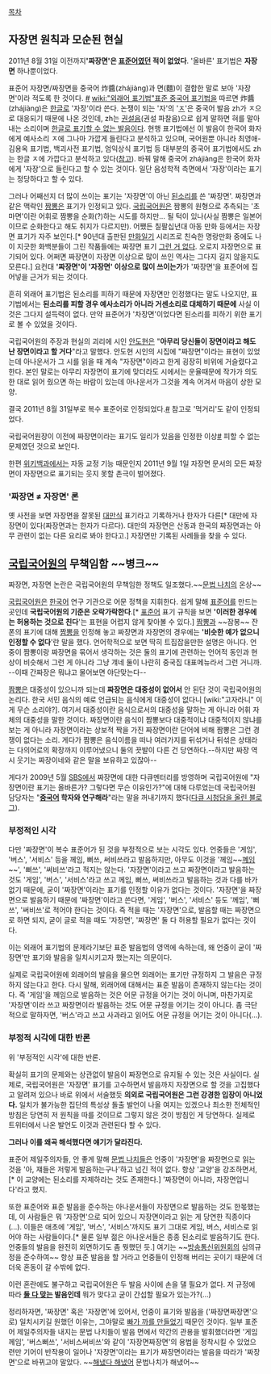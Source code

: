 [[목차]]

== 자장면 원칙과 모순된 현실 ==
2011년 8월 31일 이전까지''' '짜장면'은 [[표준어]]였던 적이 없었다'''. '올바른' 표기법은 '''자장면''' 하나뿐이었다.

표준어 자장면/짜장면을 중국어 炸醬(zhájiàng)과 면(麵)이 결합한 말로 보아 '자장면'이라 적도록 한 것이다. [http://www.malteo.net/freeboard/f_view.php?board_id=1086858037&write_id=8 #] [[wiki:"외래어 표기법"표준 중국어 표기법]]을 따르면 炸醬(zhájiàng)은 [[한글]]로 '자장'이라 쓴다. 논쟁이 되는 '자'의 '[[ㅈ]]'은 중국어 발음 zh가 ㅈ으로 대응되기 때문에 나온 것인데, zh는 [[권설음]](권설 파찰음)으로 쉽게 말하면 혀를 말아 내는 소리이며 [[한글로 표기할 수 없는 발음]]이다. 현행 표기법에선 이 발음이 한국어 화자에게 예사소리 ㅈ에 그나마 가깝게 들린다고 분석하고 있으며, 국어원뿐 아니라 최영애-김용옥 표기법, 백괴사전 표기법, 엄익상식 표기법 등 대부분의 중국어 표기법에서도 zh는 한글 ㅈ에 가깝다고 분석하고 있다([http://shindok.egloos.com/m/2679591 참고]). 바꿔 말해 중국어 zhájiàng은 한국어 화자에게 '자장'으로 들린다고 할 수 있는 것이다. 일단 음성학적 측면에서 '자장'이라는 표기는 정당하다고 할 수 있다.

그러나 어째선지 더 많이 쓰이는 표기는 '자장면'이 아닌 [[된소리]]를 쓴 '짜장면'. 짜장면과 같은 맥락인 [[짬뽕]]은 표기가 인정되고 있다. [[국립국어원]]은 짬뽕의 원형으로 추측되는 '초마면'이란 어휘로 짬뽕을 순화(?)하는 시도를 하지만… 될 턱이 있나(사실 짬뽕은 일본어이므로 순화한다고 해도 취지가 다르지만). 어쨌든 칠팔십년대 아동 만화 등에서는 자장면 표기가 자주 보인다.[* 90년대 출판된 [[만화일기]] 시리즈로 친숙한 명랑만화 중에도 나이 지긋한 화백분들이 그린 작품들에는 짜장면 표기 [[그런 거 없다]]. 오로지 자장면으로 표기되어 있다. 어쩌면 짜장면이 자장면 이상으로 많이 쓰인 역사는 그다지 길지 않을지도 모른다.] 요컨대 '''{{{}}}'짜장면'이 '자장면' 이상으로 많이 쓰이는가'''가 '짜장면'을 표준어에 집어넣을 근거가 되는 것이다.

흔히 외래어 표기법은 된소리를 피하기 때문에 자장면만 인정했다는 말도 나오지만, 표기법에서는 '''된소리를 피할 경우 예사소리가 아니라 거센소리로 대체하기 때문에''' 사실 이것은 그다지 설득력이 없다. 만약 표준어가 '차장면'이었다면 된소리를 피하기 위한 표기로 볼 수 있었을 것이다.

국립국어원의 주장과 현실의 괴리에 시인 [[안도현]]은 "'''아무리 당신들이 {{{+1 자}}}장면이라고 해도 난 {{{+1 짜}}}장면이라고 할 거다'''"라고 말했다. 안도현 시인의 시집에 "짜장면"이라는 표현이 있었는데 아나운서가 그 시를 읽을 때 계속 "자장면"이라고 한게 굉장히 비위에 거슬렸다고 한다. 본인 말로는 아무리 자장면이 표기에 맞더라도 시에서는 운율때문에 작가가 의도한 대로 읽어 줬으면 하는 바람이 있는데 아나운서가 그것을 계속 어겨서 마음이 상한 모양.

결국 2011년 8월 31일부로 복수 표준어로 인정되었다.[http://www.korean.go.kr/09_new/notice/korean_view.jsp?idx=374 #] 참고로 '먹거리'도 같이 인정되었다.

국립국어원장이 이전에 짜장면이라는 표기도 일리가 있음을 인정한 이상[http://media.daum.net/society/others/view.html?cateid=1005&newsid=20110124172606475&p=kukminilbo #] 피할 수 없는 문제였던 것으로 보인다.

한편 [[위키백과]]에서는 자동 교정 기능 때문인지 2011년 9월 1일 자장면 문서의 모든 짜장면이 자장면으로 표기되는 웃지 못할 촌극이 벌어졌다.

=== '짜장면 ≠ 자장면' 론 ===
옛 사전을 보면 자장면을 잘못된 [[대만]]식 표기라고 기록하거나 한자가 다른[* 대만에 자장면이 있다(짜장면과는 한자가 다르다). 대만의 자장면은 산동과 한국의 짜장면과는 아무 관련이 없는 다른 요리로 봐야 한다고.] 자장면만 기록된 사례들을 찾을 수 있다.

== [[국립국어원]]의 무책임함 ~~병크~~ ==
짜장면, 자장면 논란은 국립국어원의 무책임한 정책도 일조했다.~~[[문법 나치]]의 온상~~

[[국립국어원]]은 [[한국어]] 연구 기관으로 어문 정책을 지휘한다. 쉽게 말해 [[표준어]]를 만드는 곳인데 '''국립국어원의 기준은 오락가락한다'''.[* [[표준어]] 표기 규칙을 보면 ''''이러한 경우에는 허용하는 것으로 친다''''는 표현을 어렵지 않게 찾아볼 수 있다.] [[짬뽕]]과 ~~잠봉~~ 잔폰의 표기에 대해 [[짬뽕]]을 인정해 놓고 짜장면과 자장면의 경우에는 ''''비슷한 예가 없으니 인정할 수 없다''''란 말을 했다. 언어학적으로 보면 딱히 트집잡을만한 설명은 아니다. 언중이 짬뽕이랑 짜장면을 묶어서 생각하는 것은 둘의 표기에 관련하는 언어적 동인과 현상이 비슷해서 그런 게 아니라 그냥 걔네 둘이 나란히 중국집 대표메뉴라서 그런 거니까. --이때 간짜장은 뭐냐고 물어보면 야단맞는다-- 

[[짬뽕]]은 대중성이 있으니까 되는데 '''짜장면은 대중성이 없어서''' 안 된단 것이 국립국어원의 논리다. 한국 서민 음식의 예로 언급되는 음식에게 대중성이 없다니 [wiki:"고자라니" 이게 무슨 소리야?]. 여기서 대중성이란 음식으로서의 대중성을 말하는 게 아니라 어휘 자체의 대중성을 말한 것이다. 짜장면이란 음식이 짬뽕보다 대중적이냐 대중적이지 않냐를 보는 게 아니라 자장면이라는 상보적 짝을 가진 짜장면이란 단어에 비해 짬뽕은 그런 경쟁이 없다는 소리. 게다가 짬뽕은 음식이름을 떠나 여러가지를 뒤섞거나 뒤섞은 상태라는 다의어로의 확장까지 이루어냈으니 둘의 끗발이 다른 건 당연하다.--하지만 짜장 역시 웃기는 짜장이네와 같은 말을 보유하고 있잖아--

게다가 2009년 5월 [[SBS]]에서 짜장면에 대한 다큐멘터리를 방영하며 국립국어원에 "자장면이란 표기는 올바른가? 그렇다면 무슨 이유인가?"에 대해 다루었는데 국립국어원 담당자는 "'''[[중국어]] 학자와 연구해라'''"라는 말을 꺼내기까지 했다([http://dbm386.egloos.com/4949541 다큐 시청담을 올린 블로그]).

=== 부정적인 시각 ===
다만 '짜장면'이 복수 표준어가 된 것을 부정적으로 보는 시각도 있다. 언중들은 '게임', '버스', '서비스' 등을 {{{[}}}께임{{{]}}}, {{{[}}}뻐쓰{{{]}}}, {{{[}}}써비쓰{{{]}}}라고 발음하지만, 아무도 이것을 '께임~~[[꼐임]]~~', '뻐쓰', '써비쓰'라고 적지는 않는다. '자장면'이라고 쓰고 {{{[}}}짜장면{{{]}}}이라고 발음하는 것도 '게임', '버스', '서비스'라고 쓰고 {{{[}}}께임{{{]}}}, {{{[}}}뻐쓰{{{]}}}, {{{[}}}써비쓰{{{]}}}라고 발음하는 것과 다를 바가 없기 때문에, 굳이 '짜장면'이라는 표기를 인정할 이유가 없다는 것이다. '자장면'을 {{{[}}}짜장면{{{]}}}으로 발음하기 때문에 '짜장면'이라고 쓴다면, '게임', '버스', '서비스' 등도 '께임', '뻐쓰', '써비쓰'로 적어야 한다는 것이다. 즉 적을 때는 '자장면'으로, 발음할 때는 {{{[}}}짜장면{{{]}}}으로 하면 되지, 굳이 글로 적을 때도 '자장면', '짜장면' 둘 다 허용할 필요가 없다는 것이다.

이는 외래어 표기법의 문제라기보단 표준 발음법의 영역에 속하는데, 왜 언중이 굳이 '짜장면'만 표기와 발음을 일치시키고자 했는지는 의문이다.

실제로 국립국어원에 외래어의 발음을 물으면 외래어는 표기만 규정하지 그 발음은 규정하지 않는다고 한다. 다시 말해, 외래어에 대해서는 표준 발음이 존재하지 않는다는 것이다. 즉 '게임'을 {{{[}}}께임{{{]}}}으로 발음하는 것은 어문 규정을 어기는 것이 아니며, 마찬가지로 '자장면'이라 쓰고 {{{[}}}짜장면{{{]}}}이라 발음하는 것도 어문 규정을 어기는 것이 아니다. 좀 극단적으로 말하자면, '버스'라고 쓰고 {{{[}}}사과{{{]}}}라고 읽어도 어문 규정을 어기는 것이 아니다(…).

=== 부정적 시각에 대한 반론 ===
위 '부정적인 시각'에 대한 반론.

확실히 표기의 문제와는 상관없이 발음이 {{{[}}}짜장면{{{]}}}으로 유지될 수 있는 것은 사실이다. 실제로, 국립국어원은 '자장면' 표기를 고수하면서 발음까지 {{{[}}}자장면{{{]}}}으로 할 것을 고집했다고 알려져 있으나 바로 위에서 서술했듯 '''의외로 국립국어원은 그런 강경한 입장이 아니었다.''' 일치가 불가능한 집단의 특성상 돌출 발언이 나올 여지는 있겠으나 최소한 전체적인 방침은 당연히 저 원칙을 따를 것이므로 그렇지 않은 것이 방침인 게 당연하다. 실제로 트위터에서 나온 발언도 이것과 관련된다 할 수 있다.

'''그러나 이를 왜곡 해석했다면 얘기가 달라진다.'''

표준어 제일주의자들, 안 좋게 말해 [[문법 나치]]들은 언중이 '자장면'을 {{{[}}}짜장면{{{]}}}으로 읽는 것을 '아, 쟤들은 저렇게 발음하는구나'하고 넘긴 적이 없다. 항상 '교양'을 강조하면서,[* 이 교양에는 된소리를 자제하라는 것도 존재한다.] '{{{[}}}짜장면{{{]}}}이 아니라, {{{[}}}자장면{{{]}}}입니다'라고 했지.

또한 표준어와 표준 발음을 준수하는 아나운서들이 {{{[}}}자장면{{{]}}}으로 발음하는 것도 한몫했는데, 이 사람들은 뭐 '자장면'으로 되어 있으니 {{{[}}}자장면{{{]}}}이라고 읽는 게 당연한 직종이다(…). 이들은 애초에 '게임', '버스', '서비스'까지도 표기 그대로 {{{[}}}게임{{{]}}}, {{{[}}}버스{{{]}}}, {{{[}}}서비스{{{]}}}로 읽어야 하는 사람들이다.[* 물론 일부 젊은 아나운서들은 종종 된소리로 발음하기도 한다. 언중들의 발음을 완전히 외면하기도 좀 뭣했던 듯.] 여기는 ~~[[방송통신위원회]]의 심의규정을 준수하여~~ 항상 표준 발음을 할 거라고 언중들이 인정해 버리는 곳이기 때문에 더더욱 혼동이 갈 수밖에 없다.

이런 혼란에도 불구하고 국립국어원은 두 발음 사이에 손을 댈 필요가 없다. 저 규정에 따라 '''[[황희|둘 다 맞는]] 발음인데''' 뭐가 맞다고 굳이 간섭할 필요가 있는가?(…)

정리하자면, '짜장면' 혹은 '자장면'에 있어서, 언중이 표기와 발음을 ('짜장면{{{[}}}짜장면{{{]}}}'으로) 일치시키길 원했던 이유는, 그야말로 [[빠가 까를 만든다|빠가 까를 만들었기]] 때문인 것이다. 일부 표준어 제일주의자들 내지는 문법 나치들이 발음 면에서 약간의 관용을 발휘했더라면 '게임{{{[}}}께임{{{]}}}', '버스{{{[}}}뻐쓰{{{]}}}', '서비스{{{[}}}써비쓰{{{]}}}'와 같이 '자장면{{{[}}}짜장면{{{]}}}'의 용법을 정착시킬 수 있었으련만 기어이 반작용이 일어나 '자장면'이라는 표기가 {{{[}}}짜장면{{{]}}}이라는 발음을 따라가 '짜장면'으로 바뀌고야 말았다. ~~[[해냈다 해냈어]] 문법나치가 해냈어~~
